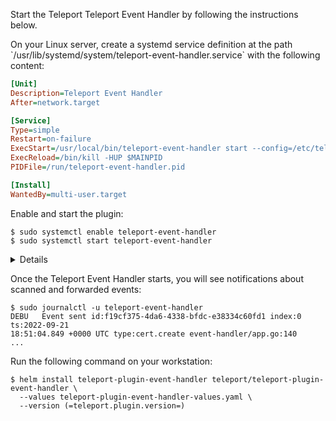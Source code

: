 Start the Teleport Teleport Event Handler by following the instructions below. 

<Tabs>
<TabItem label="Linux server">
On your Linux server, create a systemd service definition at the path
`/usr/lib/systemd/system/teleport-event-handler.service` with the following
content:

```ini
[Unit]
Description=Teleport Event Handler
After=network.target

[Service]
Type=simple
Restart=on-failure
ExecStart=/usr/local/bin/teleport-event-handler start --config=/etc/teleport-event-handler.toml
ExecReload=/bin/kill -HUP $MAINPID
PIDFile=/run/teleport-event-handler.pid

[Install]
WantedBy=multi-user.target
```

Enable and start the plugin:

```code
$ sudo systemctl enable teleport-event-handler
$ sudo systemctl start teleport-event-handler
```

<Details title="Choose when to start exporting events">

You can configure when you would like the Teleport Event Handler to begin
exporting events when you run the `start` command. This example will start
exporting from May 5th, 2021:

```code
$ teleport-event-handler start --config teleport-event-handler.toml --start-time "2021-05-05T00:00:00Z"
```

You can only determine the start time once, when first running the Teleport
Event Handler. If you want to change the time frame later, remove the plugin
state directory that you specified in the `storage` field of the handler's
configuration file.

</Details>

Once the Teleport Event Handler starts, you will see notifications about scanned
and forwarded events:

```code
$ sudo journalctl -u teleport-event-handler
DEBU   Event sent id:f19cf375-4da6-4338-bfdc-e38334c60fd1 index:0 ts:2022-09-21
18:51:04.849 +0000 UTC type:cert.create event-handler/app.go:140
...
```

</TabItem>
<TabItem label="Helm chart">
Run the following command on your workstation:

```code
$ helm install teleport-plugin-event-handler teleport/teleport-plugin-event-handler \
  --values teleport-plugin-event-handler-values.yaml \
  --version (=teleport.plugin.version=)
```

</TabItem>
</Tabs>
